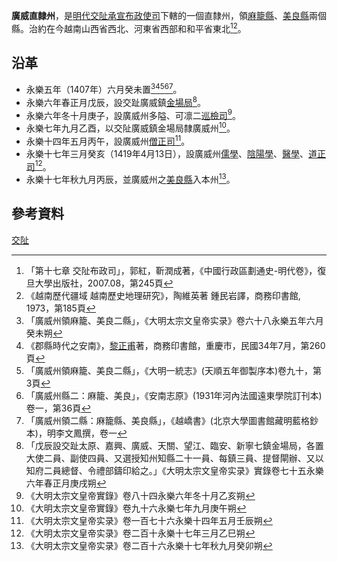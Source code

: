 '''廣威直隸州'''，是[[明代|明代]][[交阯承宣布政使司|交阯承宣布政使司]]下轄的一個直隸州，領[[麻籠縣|麻籠縣]]、[[美良縣|美良縣]]兩個縣。治約在今越南山西省西北、河東省西部和和平省東北<ref>「第十七章 交阯布政司」，郭紅，靳潤成著，《中國行政區劃通史-明代卷》，復旦大學出版社，2007.08，第245頁</ref><ref>《越南歷代疆域 越南歷史地理研究》，陶維英著 鍾民岩譯，商務印書館, 1973，第185頁</ref>。
== 沿革 ==
* 永樂五年（1407年）六月癸未置<ref>「廣威州領麻籠、美良二縣」，《大明太宗文皇帝实录》卷六十八永樂五年六月癸未朔</ref><ref>《郡縣時代之安南》，[[黎正甫|黎正甫]]著，商務印書館，重慶市，民國34年7月，第260頁</ref><ref>「廣威州領麻籠、美良二縣」，《大明一統志》(天順五年御製序本)卷九十，第3頁</ref><ref>「廣威州縣二：麻籠、美良」，《安南志原》(1931年河內法國遠東學院訂刊本)卷一，第36頁</ref><ref>「廣威州領二縣：麻籠縣、美良縣」，《越嶠書》(北京大學圖書館藏明藍格鈔本)，明李文鳳撰，卷一</ref>。
* 永樂六年春正月戊辰，設交趾廣威鎮[[金場局|金場局]]<ref>「戊辰設交趾太原、嘉興、廣威、天關、望江、臨安、新寧七鎮金場局，各置大使二員、副使四員、又選授知州知縣二十一員、每鎮三員、提督閘辦、又以知府二員總督、令禮部鑄印給之。」《大明太宗文皇帝实录》實錄卷七十五永樂六年春正月庚戌朔</ref>。
* 永樂六年冬十月庚子，設廣威州多隘、可凛二[[巡檢司|巡檢司]]<ref>《大明太宗文皇帝實錄》卷八十四永樂六年冬十月乙亥朔</ref>。
* 永樂七年九月乙酉，以交阯廣威鎮金場局隸廣威州<ref>《大明太宗文皇帝實錄》卷九十六永樂七年九月庚午朔</ref>。
* 永樂十四年五月丙午，設廣威州[[僧正司|僧正司]]<ref>《大明太宗文皇帝实录》卷一百七十六永樂十四年五月壬辰朔</ref>。
* 永樂十七年三月癸亥（1419年4月13日），設廣威州[[儒學官|儒學]]、[[陰陽學官|陰陽學]]、[[醫學官|醫學]]、[[道正司|道正司]]<ref>《大明太宗文皇帝实录》卷二百十永樂十七年三月乙巳朔</ref>。
* 永樂十七年秋九月丙辰，並廣威州之[[美良縣|美良縣]]入本州<ref>《大明太宗文皇帝实录》卷二百十六永樂十七年秋九月癸卯朔</ref>。

== 參考資料 ==
{{reflist}}
{{交阯承宣布政使司行政區劃}}
[[分類:明朝直隸州|交阯]]